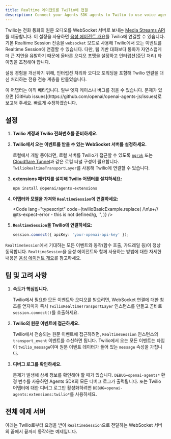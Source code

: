 ```yaml
---
title: Realtime 에이전트를 Twilio에 연결
description: Connect your Agents SDK agents to Twilio to use voice agents
---
```



Twilio는 전화 통화의 원문 오디오를 WebSocket 서버로 보내는 [Media Streams API](https://www.twilio.com/docs/voice/media-streams)를 제공합니다. 이 설정을 사용하면 [음성 에이전트 개요](/openai-agents-js/ko/guides/voice-agents)를 Twilio에 연결할 수 있습니다. 기본 Realtime Session 전송을 `websocket` 모드로 사용해 Twilio에서 오는 이벤트를 Realtime Session에 연결할 수 있습니다. 다만, 웹 기반 대화보다 통화가 자연스럽게 더 큰 지연을 유발하기 때문에 올바른 오디오 포맷을 설정하고 인터럽션(중단 처리) 타이밍을 조정해야 합니다.

설정 경험을 개선하기 위해, 인터럽션 처리와 오디오 포워딩을 포함해 Twilio 연결을 대신 처리하는 전용 전송 계층을 만들었습니다.

<Aside type="caution">
  이 어댑터는 아직 베타입니다. 일부 엣지 케이스나 버그를 겪을 수 있습니다.
  문제가 있으면 [GitHub
  issues](https://github.com/openai/openai-agents-js/issues)로 보고해 주세요.
  빠르게 수정하겠습니다.
</Aside>

## 설정

<Steps>

1. **Twilio 계정과 Twilio 전화번호를 준비하세요.**

2. **Twilio에서 오는 이벤트를 받을 수 있는 WebSocket 서버를 설정하세요.**

   로컬에서 개발 중이라면, 로컬 서버를 Twilio가 접근할 수 있도록
   [`ngrok`](https://ngrok.io/) 또는
   [Cloudflare Tunnel](https://developers.cloudflare.com/pages/how-to/preview-with-cloudflare-tunnel/)과 같은 로컬 터널 구성이 필요합니다. `TwilioRealtimeTransportLayer`를 사용해 Twilio에 연결할 수 있습니다.

3. **extensions 패키지를 설치해 Twilio 어댑터를 설치하세요:**

   ```bash
   npm install @openai/agents-extensions
   ```

4. **어댑터와 모델을 가져와 `RealtimeSession`에 연결하세요:**

   <Code
     lang="typescript"
     code={twilioBasicExample.replace(
       /\n\s+\/\/ @ts-expect-error - this is not defined/g,
       '',
     )}
   />

5. **`RealtimeSession`을 Twilio에 연결하세요:**

   ```typescript
   session.connect({ apiKey: 'your-openai-api-key' });
   ```

</Steps>

`RealtimeSession`에서 기대하는 모든 이벤트와 동작(함수 호출, 가드레일 등)이 정상 동작합니다. `RealtimeSession`을 음성 에이전트와 함께 사용하는 방법에 대한 자세한 내용은 [음성 에이전트 개요](/openai-agents-js/ko/guides/voice-agents)를 참고하세요.

## 팁 및 고려 사항

1. **속도가 핵심입니다.**

   Twilio에서 필요한 모든 이벤트와 오디오를 받으려면, WebSocket 연결에 대한 참조를 얻자마자 즉시 `TwilioRealtimeTransportLayer` 인스턴스를 만들고 곧바로 `session.connect()`를 호출하세요.

2. **Twilio의 원문 이벤트에 접근하세요.**

   Twilio에서 전송되는 원문 이벤트에 접근하려면, `RealtimeSession` 인스턴스의 `transport_event` 이벤트를 수신하면 됩니다. Twilio에서 오는 모든 이벤트는 타입이 `twilio_message`이며 원문 이벤트 데이터가 들어 있는 `message` 속성을 가집니다.

3. **디버그 로그를 확인하세요.**

   문제가 발생해 상세 정보를 확인해야 할 때가 있습니다. `DEBUG=openai-agents*` 환경 변수를 사용하면 Agents SDK의 모든 디버그 로그가 출력됩니다. 또는 Twilio 어댑터에 대한 디버그 로그만 활성화하려면 `DEBUG=openai-agents:extensions:twilio*`를 사용하세요.

## 전체 예제 서버

아래는 Twilio로부터 요청을 받아 `RealtimeSession`으로 전달하는 WebSocket 서버의 끝에서 끝까지 동작하는 예제입니다.

<Code
  lang="typescript"
  code={twilioServerExample}
  title="Fastify를 사용하는 예제 서버"
/>

